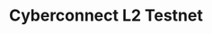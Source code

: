 ---
title: "Cyberconnect L2 Testnet"
description: "Cyberconnect L2 Testnet data indexing and API access"
---